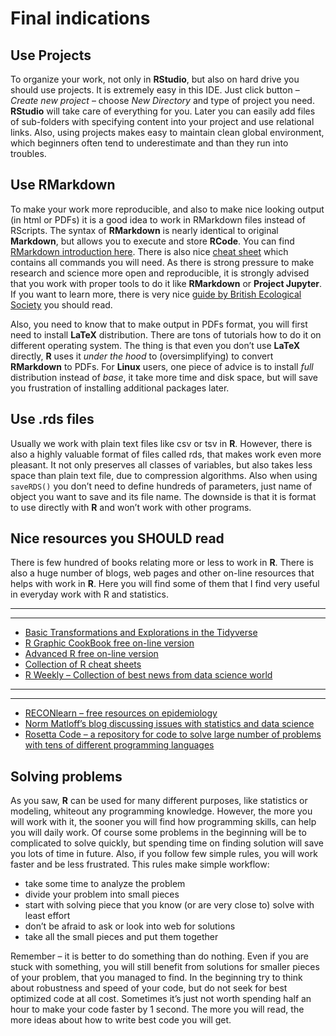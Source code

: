 # Final indications {#finalindications}

## Use Projects
To organize your work, not only in **RStudio**, but also on hard drive you should use projects. It is extremely easy in this IDE. Just click button -- *Create new project* -- choose *New Directory* and type of project you need. **RStudio** will take care of everything for you. Later you can easily add files of sub-folders with specifying content into your project and use relational links. Also, using projects makes easy to maintain clean global environment, which beginners often tend to underestimate and than they run into troubles.

## Use RMarkdown
To make your work more reproducible, and also to make nice looking output (in html or PDFs) it is a good idea to work in RMarkdown files instead of RScripts. The syntax of **RMarkdown** is nearly identical to original **Markdown**, but allows you to execute and store **RCode**. You can find [RMarkdown introduction here](http://rmarkdown.rstudio.com/articles_intro.html). There is also nice [cheat sheet](https://www.rstudio.com/wp-content/uploads/2015/02/rmarkdown-cheatsheet.pdf) which contains all commands you will need. As there is strong pressure to make research and science more open and reproducible, it is strongly advised that you work with proper tools to do it like **RMarkdown** or **Project Jupyter**. If you want to learn more, there is very nice [guide by British Ecological Society](https://www.britishecologicalsociety.org/wp-content/uploads/2017/12/guide-to-reproducible-code.pdf) you should read.

Also, you need to know that to make output in PDFs format, you will first need to install **LaTeX** distribution. There are tons of tutorials how to do it on different operating system. The thing is that even you don't use **LaTeX** directly, **R** uses it *under the hood* to (oversimplifying) to convert **RMarkdown** to PDFs. For **Linux** users, one piece of advice is to install *full* distribution instead of *base*, it take more time and disk space, but will save you frustration of installing additional packages later.

## Use .rds files
Usually we work with plain text files like csv or tsv in **R**. However, there is also a highly valuable format of files called rds, that makes work even more pleasant. It not only preserves all classes of variables, but also takes less space than plain text file, due to compression algorithms. Also when using `saveRDS()` you don't need to define hundreds of parameters, just name of object you want to save and its file name. The downside is that it is format to use directly with **R** and won't work with other programs.

## Nice resources you SHOULD read
There is few hundred of books relating more or less to work in **R**. There is also a huge number of blogs, web pages and other on-line resources that helps with work in **R**. Here you will find some of them that I find very useful in everyday work with R and statistics.

***
\begin{center}
\begingroup\Large
R and its packages  
\endgroup
\end{center}
***

* [Basic Transformations and Explorations in the Tidyverse](https://annamarbut.blogspot.de/2018/02/basic-transformations-and-explorations.html)
* [R Graphic CookBook free on-line version](http://www.cookbook-r.com/Graphs/)
* [Advanced R free on-line version](https://adv-r.hadley.nz/)
* [Collection of R cheat sheets](https://www.rstudio.com/resources/cheatsheets/)
* [R Weekly -- Collection of best news from data science world](https://rweekly.org)

***
\begin{center}
\begingroup\Large
Statistics, programming and modeling
\endgroup
\end{center}
***

* [RECONlearn -- free resources on epidemiology](https://reconlearn.netlify.com)
* [Norm Matloff's blog discussing issues with statistics and data science](https://matloff.wordpress.com/)
* [Rosetta Code -- a repository for code to solve large number of problems with tens of different programming languages](https://rosettacode.org/wiki/Rosetta_Code)

## Solving problems
As you saw, **R** can be used for many different purposes, like statistics or modeling, whiteout any programming knowledge.  However, the more you will work with it, the sooner you will find how programming skills, can help you will daily work. Of course some problems in the beginning will be to complicated to solve quickly, but spending time on finding solution will save you lots of time in future. Also, if you follow few simple rules, you will work faster and be less frustrated. This rules make simple workflow:

* take some time to analyze the problem
* divide your problem into small pieces
* start with solving piece that you know (or are very close to) solve with least effort
* don't be afraid to ask or look into web for solutions
* take all the small pieces and put them together

Remember -- it is better to do something than do nothing. Even if you are stuck with something, you will still benefit from solutions for smaller pieces of your problem, that you managed to find. In the beginning try to think about robustness and speed of your code, but do not seek for best optimized code at all cost. Sometimes it's just not worth spending half an hour to make your code faster by 1 second. The more you will read, the more ideas about how to write best code you will get.
